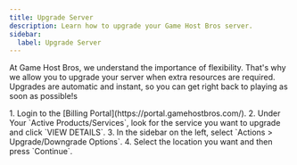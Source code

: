 ```yaml
---
title: Upgrade Server
description: Learn how to upgrade your Game Host Bros server.
sidebar:
  label: Upgrade Server
---
```


At Game Host Bros, we understand the importance of flexibility. That's why we allow you to upgrade your server when extra resources are required. Upgrades are automatic and instant, so you can get right back to playing as soon as possible!s

<Steps>
1. Login to the [Billing Portal](https://portal.gamehostbros.com/).
2. Under Your `Active Products/Services`, look for the service you want to upgrade and click `VIEW DETAILS`.
3. In the sidebar on the left, select `Actions > Upgrade/Downgrade Options`.
4. Select the location you want and then press `Continue`.
</Steps>